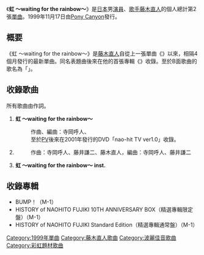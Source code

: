 {{unreferenced|time=2017-03-15T16:46:03+00:00}}
{{Infobox Single
| Name           = 虹 ～waiting for the rainbow～
| Artist         = [[藤木直人|藤木直人]]
| Album          = {{link-ja|BUMP！|BUMP!}}
| A-side         =  
| B-side         = 
| Cover          = 
| Released       = 1999年11月17日
| Format         = [[單曲|12cm單曲]]
| Recorded       = 
| Genre          = [[日本流行音樂|J-POP]]
| Length         =  16分24秒
| Label          = [[波麗佳音|Pony Canyon]]
| Writer         = 
| Producer       = 
| Certification  = 
| Chart position =
| Last single    = {{lang|ja|{{link-ja|世界の果て ～the end of the world～|世界の果て〜the end of the world〜}}}}<br />（1999年）
| This single    = '''虹 ～waiting for the rainbow～'''<br />（1999年）
| Next single    = {{link-ja|完美世界 (藤木直人單曲)|パーフェクトワールド (藤木直人の曲)|完美世界}}<br />（2000年）
}}
《'''虹 ～waiting for the rainbow～'''》是[[日本|日本]]男[[演員|演員]]、[[歌手|歌手]][[藤木直人|藤木直人]]的個人總計第2張[[單曲|單曲]]。1999年11月17日由[[波麗佳音|Pony Canyon]]發行。

== 概要 ==
《虹 ～waiting for the rainbow～》是[[藤木直人|藤木直人]]自從上一張單曲《{{lang|ja|{{link-ja|世界の果て ～the end of the world～|世界の果て〜the end of the world〜}}}}》以來，相隔4個月發行的最新單曲。同名表題曲後來在他的首張專輯《{{link-ja|BUMP！|BUMP!}}》收錄。至於B面歌曲的歌名為「{{lang|ja|シナモン}}」。

== 收錄歌曲 ==
所有歌曲由{{link-ja|寺岡呼人|寺岡呼人}}作詞。
# '''虹 ～waiting for the rainbow～'''
#: 作曲、編曲：寺岡呼人、{{link-ja|藤井謙二|藤井謙二}}
#: 至於[[音樂錄影帶|PV]]後來在2001年發行的DVD「nao-hit TV ver1.0」收錄。
# '''{{lang|ja|シナモン}}'''
#: 作曲：寺岡呼人、藤井謙二、藤木直人，編曲：寺岡呼人、藤井謙二
# '''虹 ～waiting for the rainbow～ inst.'''

== 收錄專輯 ==
* BUMP！（M-1）
* HISTORY of NAOHITO FUJIKI 10TH ANNIVERSARY BOX（精選專輯限定盤）（M-1）
* HISTORY of NAOHITO FUJIKI Standard Edition（精選專輯通常盤）（M-1）

{{DEFAULTSORT:Niji}}
[[Category:1999年單曲|Category:1999年單曲]]
[[Category:藤木直人歌曲|Category:藤木直人歌曲]]
[[Category:波麗佳音歌曲|Category:波麗佳音歌曲]]
[[Category:彩虹題材歌曲|Category:彩虹題材歌曲]]
